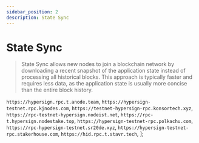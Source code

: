 ```yaml
---
sidebar_position: 2
description: State Sync
---
```


# State Sync

> State Sync allows new nodes to join a blockchain network by downloading a recent snapshot of the application state instead of processing all historical blocks. This approach is typically faster and requires less data, as the application state is usually more concise than the entire block history.



`https://hypersign.rpc.t.anode.team`,
`https://hypersign-testnet.rpc.kjnodes.com`,
`https://testnet-hypersign-rpc.konsortech.xyz`,
`https://rpc-testnet-hypersign.nodeist.net`,
`https://rpc-t.hypersign.nodestake.top`,
`https://hypersign-testnet-rpc.polkachu.com`,
`https://rpc-hypersign-testnet.sr20de.xyz`,
`https://hypersign-testnet-rpc.stakerhouse.com`,
`https://hid.rpc.t.stavr.tech`,
];



<SelectPaste endpoints={endpoints} codeTemplate={stateSync} home={home} binary={binary} tip="Click on any RPC to paste it into the code block." />